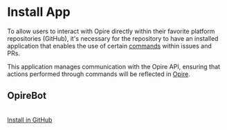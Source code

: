 
# Install App

To allow users to interact with Opire directly within their favorite platform repositories (GitHub), it's necessary for the repository to have an installed application that enables the use of certain [commands](https://docs.opire.dev/overview/commands) within issues and PRs.

This application manages communication with the Opire API, ensuring that actions performed through commands will be reflected in [Opire](https://app.opire.dev/).

## OpireBot
<br/>

<div style={{ display: 'grid', gridTemplateColumns: 'repeat(auto-fill, minmax(min(100%, 200px), 1fr))', gap: '2rem' }}>
    <a
        href="https://github.com/apps/opirebot/installations/new"
        target="_blank"
        style={{
            padding: '12px',
            background: 'linear-gradient(45deg, #12b886 0%, #1098ad 100%)',
            color: 'white',
            border: 'none',
            borderRadius: '5px',
            cursor: 'pointer',
            fontSize: '16px',
            display: 'flex',
            alignItems: 'center',
            fontWeight: 600,
            justifyContent: 'center',
        }}>
        <span style={{ display: 'flex', alignItems: 'center' }}>
            <IconBrandGithub style={{ marginRight: '10px' }} />
            <span>Install in GitHub</span>
        </span>
    </a>
</div>

<br/><br/>